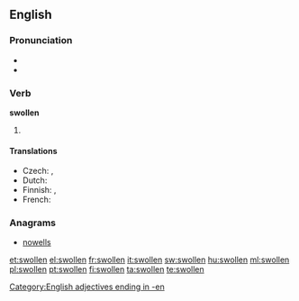 ==English==

===Pronunciation===
* {{IPA|/ˈswɒlən/}}
* {{rhymes|əʊlən}}

===Verb===
'''swollen'''

# {{past participle of| to [[swell]]}}

====Translations====
* Czech: {{t-|cs|oteklý|m}}, {{t|cs|zvětšený|m}}
* Dutch: {{t-|de|gezwollen}}
* Finnish: {{t-|fi|turvoksissa}}, {{t|fi|turvonnut}}
* French: {{t+|fr|gonflé}}

===Anagrams===
* [[nowells#English|nowells]]

[[Category:English adjectives ending in -en]]

[[et:swollen]]
[[el:swollen]]
[[fr:swollen]]
[[it:swollen]]
[[sw:swollen]]
[[hu:swollen]]
[[ml:swollen]]
[[pl:swollen]]
[[pt:swollen]]
[[fi:swollen]]
[[ta:swollen]]
[[te:swollen]]